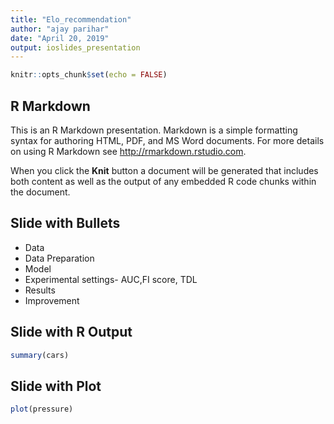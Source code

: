 ```yaml
---
title: "Elo_recommendation"
author: "ajay parihar"
date: "April 20, 2019"
output: ioslides_presentation
---
```


```r
knitr::opts_chunk$set(echo = FALSE)
```

## R Markdown

This is an R Markdown presentation. Markdown is a simple formatting syntax for authoring HTML, PDF, and MS Word documents. For more details on using R Markdown see <http://rmarkdown.rstudio.com>.

When you click the **Knit** button a document will be generated that includes both content as well as the output of any embedded R code chunks within the document.

## Slide with Bullets

- Data   
- Data Preparation
- Model
- Experimental settings- AUC,FI score, TDL
- Results
- Improvement

## Slide with R Output

```r
summary(cars)
```

## Slide with Plot

```r
plot(pressure)
```

